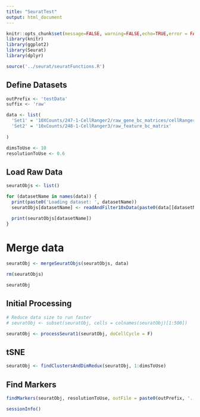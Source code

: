 ```yaml
---
title: "SeuratTest"
output: html_document
---
```



```r

knitr::opts_chunk$set(message=FALSE, warning=FALSE,echo=TRUE,error = FALSE)
library(knitr)
library(ggplot2)
library(Seurat)
library(dplyr)

source('../seurat/seuratFunctions.R')

```

## Define Datasets


```r

outPrefix <- 'testData'
suffix <- 'raw'

data <- list(
  'Set1' = '10XCounts/247-1-CellRanger2/raw_gene_bc_matrices/cellRanger-3204293',
  'Set2' = '10xCounts/248-1-CellRanger3/raw_feature_bc_matrix'
  
)

dimsToUse <- 10
resolutionToUse <- 0.6


```


## Load Raw Data


```r


seuratObjs <- list()

for (datasetName in names(data)) {
  print(paste0('Loading dataset: ', datasetName))
  seuratObjs[datasetName] <- readAndFilter10xData(paste0(data[[datasetName]]), datasetName)

  print(seuratObjs[datasetName])
}


```

# Merge data

```r

seuratObj <- mergeSeuratObjs(seuratObjs, data)

rm(seuratObjs)

seuratObj

```

## Initial Processing

```r

# Reduce data size to run faster
# seuratObj <- subset(seuratObj, cells = colnames(seuratObj)[1:500])

seuratObj <- processSeurat1(seuratObj, doCellCycle = F)


```


## tSNE

```r


seuratObj <- findClustersAndDimRedux(seuratObj, 1:dimsToUse)


```

## Find Markers

```r

findMarkers(seuratObj, resolutionToUse, outFile = paste0(outPrefix, '.', suffix, '.markers.txt'), saveFileMarkers = paste0(outPrefix, '.', suffix, '.markers.rds'))


```


```r

sessionInfo()

```